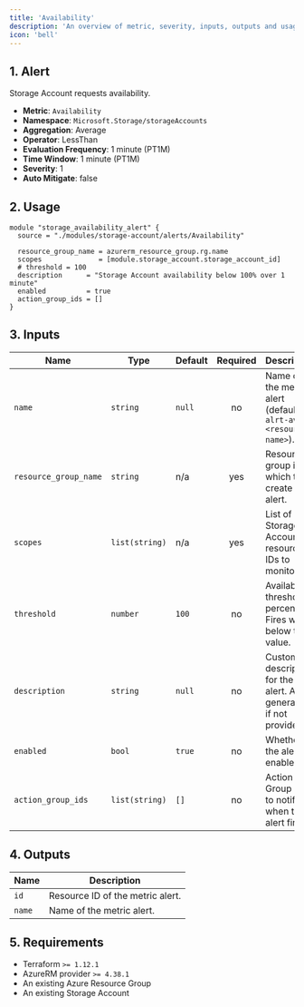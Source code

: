 ```yaml
---
title: 'Availability'
description: 'An overview of metric, severity, inputs, outputs and usage.'
icon: 'bell'
---
```


## 1. Alert
Storage Account requests availability.

- **Metric**: `Availability`
- **Namespace**: `Microsoft.Storage/storageAccounts`
- **Aggregation**: Average
- **Operator**: LessThan
- **Evaluation Frequency**: 1 minute (PT1M)
- **Time Window**: 1 minute (PT1M)
- **Severity**: 1
- **Auto Mitigate**: false

## 2. Usage
```hcl main.tf
module "storage_availability_alert" {
  source = "./modules/storage-account/alerts/Availability"

  resource_group_name = azurerm_resource_group.rg.name
  scopes              = [module.storage_account.storage_account_id]
  # threshold = 100
  description      = "Storage Account availability below 100% over 1 minute"
  enabled          = true
  action_group_ids = []
}
```

## 3. Inputs
| Name | Type | Default | Required | Description |
|------|------|---------|:--------:|-------------|
| `name` | `string` | `null` | no | Name of the metric alert (defaults to `alrt-avail-<resource-name>`). |
| `resource_group_name` | `string` | n/a | yes | Resource group in which to create the alert. |
| `scopes` | `list(string)` | n/a | yes | List of Storage Account resource IDs to monitor. |
| `threshold` | `number` | `100` | no | Availability threshold percentage. Fires when below this value. |
| `description` | `string` | `null` | no | Custom description for the alert. Auto-generated if not provided. |
| `enabled` | `bool` | `true` | no | Whether the alert is enabled. |
| `action_group_ids` | `list(string)` | `[]` | no | Action Group IDs to notify when the alert fires. |

## 4. Outputs
| Name | Description |
|------|-------------|
| `id` | Resource ID of the metric alert. |
| `name` | Name of the metric alert. |

## 5. Requirements
- Terraform `>= 1.12.1`
- AzureRM provider `>= 4.38.1`
- An existing Azure Resource Group
- An existing Storage Account
